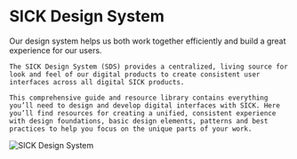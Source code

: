 
<Meta title="Welcome" />

# SICK Design System

<div className="sds-intro">
  <div className="left">
    Our design system helps us both work together efficiently and build a great experience for our users.

    The SICK Design System (SDS) provides a centralized, living source for look and feel of our digital products to create consistent user interfaces across all digital SICK products.

    This comprehensive guide and resource library contains everything you’ll need to design and develop digital interfaces with SICK. Here you’ll find resources for creating a unified, consistent experience with design foundations, basic design elements, patterns and best practices to help you focus on the unique parts of your work.
  </div>
  <img src="/sds.png" alt="SICK Design System" />
</div>

<style>
{`
  .sds-intro {
    display: flex;
    gap: 3rem;
  }

  .sds-intro .left {
    flex: 1 1 auto;
  }

  .sds-intro img {
    object-fit: contain;
    max-width: 20%;
  }
`}
</style>
